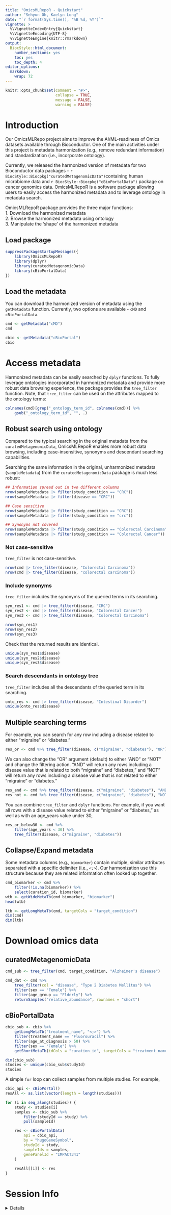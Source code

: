 ```yaml
---
title: "OmicsMLRepoR - Quickstart"
author: "Sehyun Oh, Kaelyn Long"
date: "`r format(Sys.time(), '%B %d, %Y')`"
vignette: >
  %\VignetteIndexEntry{Quickstart}
  %\VignetteEncoding{UTF-8}
  %\VignetteEngine{knitr::rmarkdown}
output:
  BiocStyle::html_document:
    number_sections: yes
    toc: yes
    toc_depth: 4
editor_options: 
  markdown: 
    wrap: 72
---
```


```r
knitr::opts_chunk$set(comment = "#>", 
                      collapse = TRUE, 
                      message = FALSE, 
                      warning = FALSE)
```

# Introduction

Our OmicsMLRepo project aims to improve the AI/ML-readiness of Omics datasets 
available through Bioconductor. One of the main activities under this project 
is metadata harmonization (e.g., remove redundant information) and 
standardization (i.e., incorporate ontology).

Currently, we released the harmonized version of metadata for two Bioconductor 
data packages - `r BiocStyle::Biocpkg("curatedMetagenomicData")`containing 
human microbiome data and `r BiocStyle::Biocpkg("cBioPortalData")` package 
on cancer genomics data. OmicsMLRepoR is a software package allowing users 
to easily access the harmonized metadata and to leverage
ontology in metadata search.

OmicsMLRepoR package provides the three major functions:\
1. Download the harmonized metadata\
2. Browse the harmonized metadata using ontology\
3. Manipulate the 'shape' of the harmonized metadata


## Load package
```r
suppressPackageStartupMessages({
    library(OmicsMLRepoR)
    library(dplyr)
    library(curatedMetagenomicData)
    library(cBioPortalData)
})
```

## Load the metadata

You can download the harmonized version of metadata using the `getMetadata` 
function. Currently, two options are available - `cMD` and `cBioPortalData`.

```r
cmd <- getMetadata("cMD")
cmd
```

```r
cbio <- getMetadata("cBioPortal")
cbio
```

# Access metadata
Harmonized metadata can be easily searched by `dplyr` functions. To fully 
leverage ontologies incorporated in harmonized metadata and provide more robust 
data browsing experience, the package provides the `tree_filter` function. 
Note, that `tree_filter` can be used on the attributes mapped to the ontology
terms:

```r
colnames(cmd)[grep("_ontology_term_id", colnames(cmd))] %>% 
    gsub("_ontology_term_id", "", .)
```


## Robust search using ontology
Compared to the typical searching in the original metadata from the 
`curatedMetagenomicData`, OmicsMLRepoR enables more robust data browsing, 
including case-insensitive, synonyms and descendant searching capabilities.

Searching the same information in the original, unharmonized metadata
(`sampleMetadata`) from the `curatedMetagenomicData` package is much less 
robust:

```r
## Information spread out in two different columns
nrow(sampleMetadata |> filter(study_condition == "CRC"))
nrow(sampleMetadata |> filter(disease == "CRC"))

## Case sensitive
nrow(sampleMetadata |> filter(study_condition == "CRC"))
nrow(sampleMetadata |> filter(study_condition == "crc"))

## Synonyms not covered
nrow(sampleMetadata |> filter(study_condition == "Colorectal Carcinoma"))
nrow(sampleMetadata |> filter(study_condition == "Colorectal Cancer"))
```

### Not case-sensitive
`tree_filter` is not case-sensitive.
```r
nrow(cmd |> tree_filter(disease, "Colorectal Carcinoma"))
nrow(cmd |> tree_filter(disease, "colorectal carcinoma"))
```

### Include synonyms
`tree_filter` includes the synonyms of the queried terms in its searching.
```r
syn_res1 <- cmd |> tree_filter(disease, "CRC")
syn_res2 <- cmd |> tree_filter(disease, "Colorectal Cancer")
syn_res3 <- cmd |> tree_filter(disease, "Colorectal Carcinoma")

nrow(syn_res1)
nrow(syn_res2)
nrow(syn_res3)
```

Check that the returned results are identical.
```r
unique(syn_res1$disease)
unique(syn_res2$disease)
unique(syn_res3$disease)
```

### Search descendants in ontology tree
`tree_filter` includes all the descendants of the queried term in its searching.
```r
onto_res <- cmd |> tree_filter(disease, "Intestinal Disorder")
unique(onto_res$disease)
```

## Multiple searching terms
For example, you can search for any row including a disease related to either 
"migraine" or "diabetes."

```r
res_or <- cmd %>% tree_filter(disease, c("migraine", "diabetes"), "OR")
```

We can also change the "OR" argument (default) to either "AND" or "NOT" and 
change the filtering action. "AND" will return any rows including a disease
value that is related to both "migraine" and "diabetes," and "NOT" will return
any rows including a disease value that is not related to either "migraine" or
"diabetes."

```r
res_and <- cmd %>% tree_filter(disease, c("migraine", "diabetes"), "AND")
res_not <- cmd %>% tree_filter(disease, c("migraine", "diabetes"), "NOT")
```

You can combine `tree_filter` and `dplyr` functions. For example, if you want 
all rows with a disease value related to either "migraine" or "diabetes," as 
well as with an age_years value under 30,

```r
res_or_below30 <- cmd %>% 
    filter(age_years < 30) %>%
    tree_filter(disease, c("migraine", "diabetes"))
```


## Collapse/Expand metadata

Some metadata columns (e.g., `biomarker`) contain multiple, similar
attributes separated with a specific delimiter (i.e., `<;>`). Our
harmonization use this structure because they are related information
often looked up together.

```r
cmd_biomarker <- cmd %>% 
    filter(!is.na(biomarker)) %>% 
    select(curation_id, biomarker)
wtb <- getWideMetaTb(cmd_biomarker, "biomarker")
head(wtb)
```

```r
ltb <- getLongMetaTb(cmd, targetCols = "target_condition")
dim(cmd)
dim(ltb)
```


# Download omics data
## curatedMetagenomicData

```r
cmd_sub <- tree_filter(cmd, target_condition, "Alzheimer's disease")
```

```r
cmd_dat <- cmd %>%
    tree_filter(col = "disease", "Type 2 Diabetes Mellitus") %>%
    filter(sex == "Female") %>%
    filter(age_group == "Elderly") %>%
    returnSamples("relative_abundance", rownames = "short")
```

## cBioPortalData
```r
cbio_sub <- cbio %>%
    getLongMetaTb("treatment_name", "<;>") %>%
    filter(treatment_name == "Fluorouracil") %>%
    filter(age_at_diagnosis > 50) %>%
    filter(sex == "Female") %>%
    getShortMetaTb(idCols = "curation_id", targetCols = "treatment_name")

dim(cbio_sub)
studies <- unique(cbio_sub$studyId)
studies
```

A simple `for` loop can collect samples from multiple studies. For example,
```r
cbio_api <- cBioPortal()
resAll <- as.list(vector(length = length(studies)))

for (i in seq_along(studies)) {
    study <- studies[i]
    samples <- cbio_sub %>%
        filter(studyId == study) %>%
        pull(sampleId)

    res <- cBioPortalData(
        api = cbio_api,
        by = "hugoGeneSymbol",
        studyId = study,
        sampleIds = samples,
        genePanelId = "IMPACT341"
    )
    
    resAll[[i]] <- res
}
```


# Session Info
<details>
```r
sessionInfo()
```
</details>

